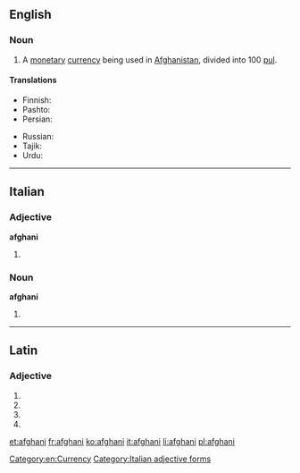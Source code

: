 {{also|Afghani}}
==English==

===Noun===
{{wikipedia|Afghan afghani}}
{{en-noun}}

# A [[monetary]] [[currency]] being used in [[Afghanistan]], divided into 100 [[pul]].

====Translations====
{{trans-top|national currency of Afghanistan}}
* Finnish: {{t-|fi|afgaani}}
* Pashto: {{t|ps|فغانۍ|sc=ps-Arab}}
* Persian: {{t|fa|افغانی|tr=afğâni|xs=Persian}}
{{trans-mid}}
* Russian: {{t|ru|афгани|m|tr=afgáni|sc=Cyrl}} {{indeclinable}}
* Tajik: {{t|tg|афғонӣ|tr=afğonī|sc=Cyrl}}
* Urdu: {{t|ur|افغانی|tr=afġānī|xs=Urdu}}
{{trans-bottom}}

[[Category:en:Currency]]

----

==Italian==

===Adjective===
'''afghani''' {{m}}

# {{plural of|afghano#Adjective|afghano|lang=it}}

===Noun===
'''afghani''' {{m}}

# {{plural of|afghano|lang=it}}

[[Category:Italian adjective forms]]

----

==Latin==

===Adjective===
{{la-adj-form|afghanī}}

# {{inflection of|afghanus|afghanus|nom|m|p|lang=la}}
# {{inflection of|afghanus|afghanus|gen|m|s|lang=la}}
# {{inflection of|afghanus|afghanus|gen|n|s|lang=la}}
# {{inflection of|afghanus|afghanus|voc|m|p|lang=la}}

[[et:afghani]]
[[fr:afghani]]
[[ko:afghani]]
[[it:afghani]]
[[li:afghani]]
[[pl:afghani]]